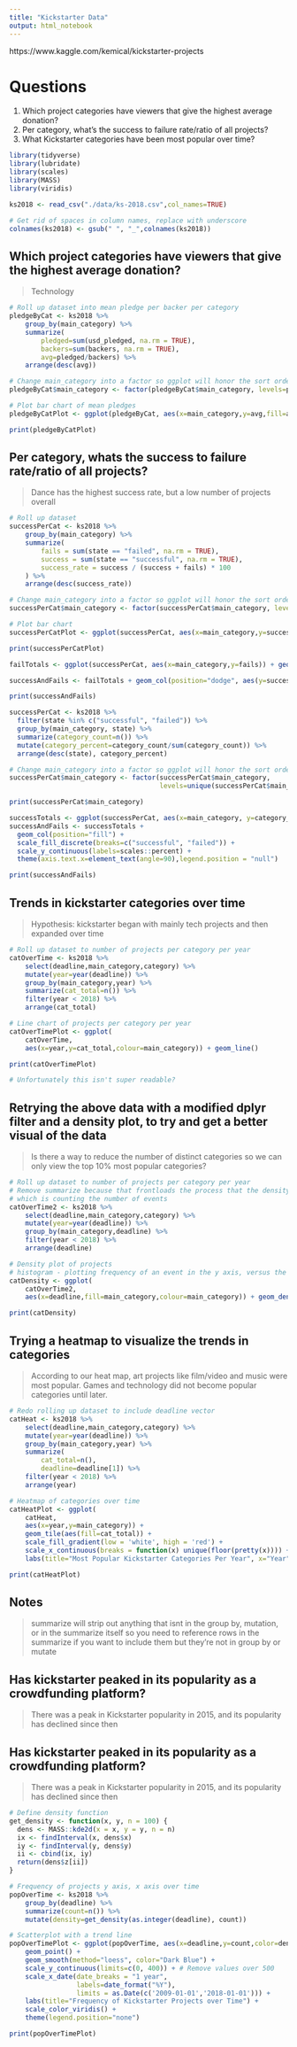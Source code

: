 ```yaml
---
title: "Kickstarter Data"
output: html_notebook
---
```


https://www.kaggle.com/kemical/kickstarter-projects 

# Questions

1. Which project categories have viewers that give the highest average donation?
2. Per category, what's the success to failure rate/ratio of all projects?
3. What Kickstarter categories have been most popular over time?

```r
library(tidyverse)
library(lubridate)
library(scales)
library(MASS)
library(viridis)
```

```r

ks2018 <- read_csv("./data/ks-2018.csv",col_names=TRUE)
```

```r
# Get rid of spaces in column names, replace with underscore
colnames(ks2018) <- gsub(" ", "_",colnames(ks2018))
```

## Which project categories have viewers that give the highest average donation?
> Technology

```r

# Roll up dataset into mean pledge per backer per category
pledgeByCat <- ks2018 %>%
    group_by(main_category) %>%
    summarize(
        pledged=sum(usd_pledged, na.rm = TRUE),
        backers=sum(backers, na.rm = TRUE),
        avg=pledged/backers) %>%
    arrange(desc(avg))

# Change main_category into a factor so ggplot will honor the sort order
pledgeByCat$main_category <- factor(pledgeByCat$main_category, levels=pledgeByCat$main_category)

# Plot bar chart of mean pledges
pledgeByCatPlot <- ggplot(pledgeByCat, aes(x=main_category,y=avg,fill=avg)) + geom_col() + labs(title="Avg Pledge By Category Per Backer", x="Category",y="Avg Pledge Per Backer") + theme(axis.text.x=element_text(angle=90),legend.position = "null")

print(pledgeByCatPlot)

```

## Per category, whats the success to failure rate/ratio of all projects?
> Dance has the highest success rate, but a low number of projects overall

```r

# Roll up dataset
successPerCat <- ks2018 %>%
    group_by(main_category) %>%
    summarize(
        fails = sum(state == "failed", na.rm = TRUE),
        success = sum(state == "successful", na.rm = TRUE),
        success_rate = success / (success + fails) * 100
    ) %>%
    arrange(desc(success_rate))

# Change main_category into a factor so ggplot will honor the sort order
successPerCat$main_category <- factor(successPerCat$main_category, levels=successPerCat$main_category)

# Plot bar chart
successPerCatPlot <- ggplot(successPerCat, aes(x=main_category,y=success_rate,fill=success_rate)) + geom_col() + labs(title="Percent Success Per Category", x="Category",y="Percentage Successes") + theme(axis.text.x=element_text(angle=90),legend.position = "null")

print(successPerCatPlot)

failTotals <- ggplot(successPerCat, aes(x=main_category,y=fails)) + geom_col()

successAndFails <- failTotals + geom_col(position="dodge", aes(y=success,fill=factor(success))) + theme(axis.text.x=element_text(angle=90),legend.position = "null")

print(successAndFails)

```

```r

successPerCat <- ks2018 %>%
  filter(state %in% c("successful", "failed")) %>%
  group_by(main_category, state) %>%
  summarize(category_count=n()) %>%
  mutate(category_percent=category_count/sum(category_count)) %>%
  arrange(desc(state), category_percent)

# Change main_category into a factor so ggplot will honor the sort order
successPerCat$main_category <- factor(successPerCat$main_category,
                                      levels=unique(successPerCat$main_category))

print(successPerCat$main_category)

successTotals <- ggplot(successPerCat, aes(x=main_category, y=category_percent, fill=state)) + geom_col()
successAndFails <- successTotals + 
  geom_col(position="fill") + 
  scale_fill_discrete(breaks=c("successful", "failed")) + 
  scale_y_continuous(labels=scales::percent) +
  theme(axis.text.x=element_text(angle=90),legend.position = "null")

print(successAndFails)
```

## Trends in kickstarter categories over time

> Hypothesis: kickstarter began with mainly tech projects and then expanded over time

```r

# Roll up dataset to number of projects per category per year
catOverTime <- ks2018 %>%
    select(deadline,main_category,category) %>%
    mutate(year=year(deadline)) %>%
    group_by(main_category,year) %>%
    summarize(cat_total=n()) %>%
    filter(year < 2018) %>%
    arrange(cat_total)

# Line chart of projects per category per year
catOverTimePlot <- ggplot(
    catOverTime, 
    aes(x=year,y=cat_total,colour=main_category)) + geom_line()

print(catOverTimePlot)

# Unfortunately this isn't super readable?
```
## Retrying the above data with a modified dplyr filter and a density plot, to try and get a better visual of the data

> Is there a way to reduce the number of distinct categories so we can only view the top 10% most popular categories?

```r

# Roll up dataset to number of projects per category per year
# Remove summarize because that frontloads the process that the density plot wants to do
# which is counting the number of events
catOverTime2 <- ks2018 %>%
    select(deadline,main_category,category) %>%
    mutate(year=year(deadline)) %>%
    group_by(main_category,deadline) %>%
    filter(year < 2018) %>%
    arrange(deadline)

# Density plot of projects
# histogram - plotting frequency of an event in the y axis, versus the scale/groups in the x axis
catDensity <- ggplot(
    catOverTime2,
    aes(x=deadline,fill=main_category,colour=main_category)) + geom_density(alpha = 0.1)

print(catDensity)
```

## Trying a heatmap to visualize the trends in categories

> According to our heat map, art projects like film/video and music were most popular. Games and technology did not become popular categories until later.

```r

# Redo rolling up dataset to include deadline vector
catHeat <- ks2018 %>%
    select(deadline,main_category,category) %>%
    mutate(year=year(deadline)) %>%
    group_by(main_category,year) %>%
    summarize(
        cat_total=n(), 
        deadline=deadline[1]) %>%
    filter(year < 2018) %>%
    arrange(year)

# Heatmap of categories over time
catHeatPlot <- ggplot(
    catHeat, 
    aes(x=year,y=main_category)) + 
    geom_tile(aes(fill=cat_total)) + 
    scale_fill_gradient(low = 'white', high = 'red') +
    scale_x_continuous(breaks = function(x) unique(floor(pretty(x)))) + 
    labs(title="Most Popular Kickstarter Categories Per Year", x="Year",y="Main Category")

print(catHeatPlot)

```

## Notes
> summarize will strip out anything that isnt in the group by, mutation, or in the summarize itself
> so you need to reference rows in the summarize if you want to include them but they're not in group by or mutate


## Has kickstarter peaked in its popularity as a crowdfunding platform? 
> There was a peak in Kickstarter popularity in 2015, and its popularity has declined since then


## Has kickstarter peaked in its popularity as a crowdfunding platform?
> There was a peak in Kickstarter popularity in 2015, and its popularity has declined since then

```r

# Define density function
get_density <- function(x, y, n = 100) {
  dens <- MASS::kde2d(x = x, y = y, n = n)
  ix <- findInterval(x, dens$x)
  iy <- findInterval(y, dens$y)
  ii <- cbind(ix, iy)
  return(dens$z[ii])
}

# Frequency of projects y axis, x axis over time
popOverTime <- ks2018 %>%
    group_by(deadline) %>%
    summarize(count=n()) %>%
    mutate(density=get_density(as.integer(deadline), count))

# Scatterplot with a trend line
popOverTimePlot <- ggplot(popOverTime, aes(x=deadline,y=count,color=density)) +
    geom_point() +
    geom_smooth(method="loess", color="Dark Blue") +
    scale_y_continuous(limits=c(0, 400)) + # Remove values over 500
    scale_x_date(date_breaks = "1 year",
                 labels=date_format("%Y"),
                 limits = as.Date(c('2009-01-01','2018-01-01'))) +
    labs(title="Frequency of Kickstarter Projects over Time") +
    scale_color_viridis() +
    theme(legend.position="none")

print(popOverTimePlot)
```

